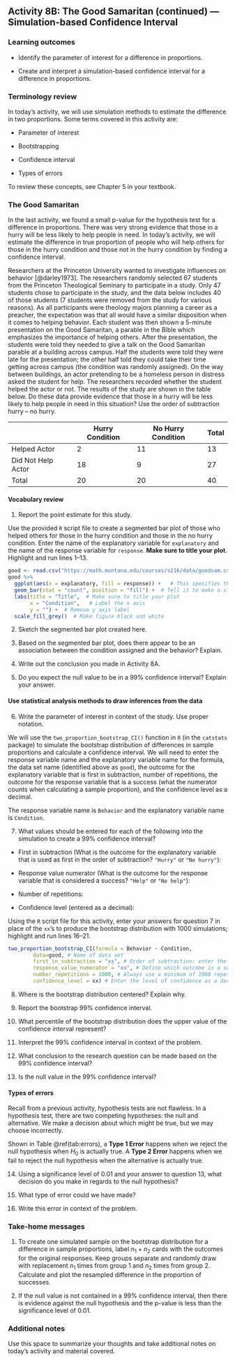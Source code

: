 ## Activity 8B:  The Good Samaritan (continued) --- Simulation-based Confidence Interval

\setstretch{1}

### Learning outcomes

* Identify the parameter of interest for a difference in proportions.

* Create and interpret a simulation-based confidence interval for a difference in proportions.

### Terminology review

In today's activity, we will use simulation methods to estimate the difference in two proportions. Some terms covered in this activity are:

* Parameter of interest

* Bootstrapping

* Confidence interval

* Types of errors

To review these concepts, see Chapter 5 in your textbook.

### The Good Samaritan

In the last activity, we found a small p-value for the hypothesis test for a difference in proportions.  There was very strong evidence that those in a hurry will be less likely to help people in need.  In today's activity, we will estimate the difference in true proportion of people who will help others for those in the hurry condition and those not in the hurry condition by finding a confidence interval.  

Researchers at the Princeton University wanted to investigate influences on behavior [@darley1973].  The researchers randomly selected 67 students from the Princeton Theological Seminary to participate in a study.  Only 47 students chose to participate in the study, and the data below includes 40 of those students (7 students were removed from the study for various reasons).  As all participants were theology majors planning a career as a preacher, the expectation was that all would have a similar disposition when it comes to helping behavior.  Each student was then shown a 5-minute presentation on the Good Samaritan, a parable in the Bible which emphasizes the importance of helping others.  After the presentation, the students were told they needed to give a talk on the Good Samaritan parable at a building across campus.  Half the students were told they were late for the presentation; the other half told they could take their time getting across campus (the condition was randomly assigned).  On the way between buildings, an actor pretending to be a homeless person in distress asked the student for help.  The researchers recorded whether the student helped the actor or not.  The results of the study are shown in the table below.  Do these data provide evidence that those in a hurry will be less likely to help people in need in this situation?  Use the order of subtraction hurry – no hurry.

|                    | Hurry Condition | No Hurry Condition | Total |
|--------------------|-----------------|--------------------|-------|
| Helped Actor       |        2        |         11         |   13  |
| Did Not Help Actor |        18       |          9         |   27  |
| Total              |        20       |         20         |   40  |

#### Vocabulary review {-}

1.  Report the point estimate for this study.  

\vspace{0.4in}


Use the provided `R` script file to create a segmented bar plot of those who helped others for those in the hurry condition and those in the no hurry condition. Enter the name of the explanatory variable for `explanatory` and the name of the response variable for `response`.  **Make sure to title your plot**.  Highlight and run lines 1--13.

```r
good <- read.csv("https://math.montana.edu/courses/s216/data/goodsam.csv")
good %>%
  ggplot(aes(x = explanatory, fill = response)) +   # This specifies the variables
  geom_bar(stat = "count", position = "fill") +  # Tell it to make a stacked bar plot
  labs(title = "Title",  # Make sure to title your plot 
       x = "Condition",   # Label the x axis
       y = "") +  # Remove y axis label
  scale_fill_grey()  # Make figure black and white
```

2.  Sketch the segmented bar plot created here.  

\vspace{1.5in}

3. Based on the segmented bar plot, does there appear to be an association between the condition assigned and the behavior?  Explain.

\vspace{1in}

4.  Write out the conclusion you made in Activity 8A.

\vspace{0.8in}

5.  Do you expect the null value to be in a 99\% confidence interval?  Explain your answer.

\vspace{0.8in}

#### Use statistical analysis methods to draw inferences from the data {-}

6.  Write the parameter of interest in context of the study. Use proper notation. 

\vspace{1in}

We will use the `two_proportion_bootstrap_CI()` function in `R` (in the `catstats` package) to simulate the bootstrap distribution of differences in sample proportions and calculate a confidence interval. We will need to enter the response variable name and the explanatory variable name for the formula, the data set name (identified above as `good`), the outcome for the explanatory variable that is first in subtraction, number of repetitions, the outcome for the response variable that is a success (what the numerator counts when calculating a sample proportion), and the confidence level as a decimal.

The response variable name is `Behavior` and the explanatory variable name is `Condition`.

7. What values should be entered for each of the following into the simulation to create a 99\% confidence interval?
\vspace{.5mm}

* First in subtraction (What is the outcome for the explanatory variable that is used as first in the order of subtraction? `"Hurry"` or `"No hurry"`):

\vspace{.15in}
* Response value numerator (What is the outcome for the response variable that is considered a success? `"Help"` or `"No help"`):

\vspace{.15in}
* Number of repetitions:

\vspace{.15in}
* Confidence level (entered as a decimal):

\vspace{.15in}

Using the `R` script file for this activity, enter your answers for question 7 in place of the `xx`'s to produce the bootstrap distribution with 1000 simulations; highlight and run lines 16--21.

```r
two_proportion_bootstrap_CI(formula = Behavior ~ Condition, 
        data=good, # Name of data set
        first_in_subtraction = "xx", # Order of subtraction: enter the name of Group 1
        response_value_numerator = "xx", # Define which outcome is a success 
        number_repetitions = 1000, # Always use a minimum of 1000 repetitions
        confidence_level = xx) # Enter the level of confidence as a decimal
```
\newpage 

8.  Where is the bootstrap distribution centered?  Explain why.

\vspace{0.8in}

9. Report the bootstrap 99\% confidence interval. 

\vspace{0.4in}

10. What percentile of the bootstrap distribution does the upper value of the confidence interval represent?

\vspace{0.3in}

11. Interpret the 99\% confidence interval in context of the problem.

\vspace{1in}

12.  What conclusion to the research question can be made based on the 99\% confidence interval?

\vspace{0.8in}

13.  Is the null value in the 99\% confidence interval? 

\vspace{0.8in}

\newpage

#### Types of errors {-}

Recall from a previous activity, hypothesis tests are not flawless. In a hypothesis test, there are two competing hypotheses: the null and alternative. We make a decision about which might be true, but we may choose incorrectly.  

<!-- |       |            | Test Conclusion |                     | -->
<!-- |       |            | Reject $H_0$    | Fail to reject $H_0$| -->
<!-- |:-----:|:----------:|-----------------|---------------------| -->
<!-- | Truth | $H_0$ true |  good decision  |  Type 1 Error       | -->
<!-- |       | $H_A$ true |  Type 2 Error   |  good decision      | -->

\begin{table}
\caption{Four different possible scenarios for hypothesis test decisions.}
\centering
\begin{tabular}[h]{ll|cc}
\hline
 & &  \multicolumn{2}{c}{\textbf{Test conclusion}} \\
 &  & \multicolumn{1}{c}{Fail to reject $H_0$} & \multicolumn{1}{c}{Reject $H_0$}\\
\hline
 & $H_0$ true & Good decision & Type 1 Error\\
\hline
\textbf{Truth} & $H_A$ true & Type 2 Error & Good decision\\
\hline
\end{tabular}
\label{tab:errors}
\end{table}

Shown in Table \@ref(tab:errors), a **Type 1 Error** happens when we reject the null hypothesis when $H_0$ is actually true. A **Type 2 Error** happens when we fail to reject the null hypothesis when the alternative is actually true.

14.  Using a significance level of 0.01 and your answer to question 13, what decision do you make in regards to the null hypothesis?

\vspace{0.3in}

15. What type of error could we have made?

\vspace{0.3in}

16.  Write this error in context of the problem.

\vspace{0.5in}

\newpage

### Take-home messages

1. To create one simulated sample on the bootstrap distribution for a difference in sample proportions, label $n_1 + n_2$ cards with the outcomes for the original responses.  Keep groups separate and randomly draw with replacement $n_1$  times from group 1 and $n_2$ times from group 2.  Calculate and plot the resampled difference in the proportion of successes. 

2. If the null value is not contained in a 99\% confidence interval, then there is evidence against the null hypothesis and the p-value is less than the significance level of 0.01.


### Additional notes

Use this space to summarize your thoughts and take additional notes on today's activity and material covered.

\newpage
